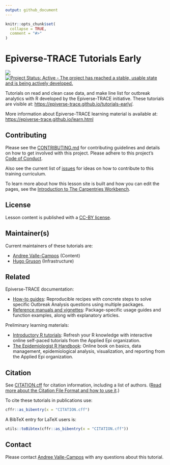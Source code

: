 ```yaml
---
output: github_document
---
```


<!-- README.md is generated from README.Rmd. Please edit that file -->

```r
knitr::opts_chunk$set(
  collapse = TRUE,
  comment = "#>"
)
```

# Epiverse-TRACE Tutorials Early

<!-- badges: start -->
[![](https://img.shields.io/badge/lifecycle-stable-brightgreen.svg)](https://lifecycle.r-lib.org/articles/stages.html#stable)
[![Project Status: Active - The project has reached a stable, usable state and is being actively developed.](https://www.repostatus.org/badges/latest/active.svg)](https://www.repostatus.org/#active)
<!-- badges: end -->

Tutorials on read and clean case data, and make line list for outbreak analytics with R developed by the Epiverse-TRACE initiative. These tutorials are visible at: <https://epiverse-trace.github.io/tutorials-early/>. 

More information about Epiverse-TRACE learning material is available at: <https://epiverse-trace.github.io/learn.html>

## Contributing

Please see the [CONTRIBUTING.md](CONTRIBUTING.md) for contributing guidelines and details on how to get involved with this project. Please adhere to this project's [Code of Conduct](CODE_OF_CONDUCT.md).

Also see the current list of [issues](https://github.com/epiverse-trace/tutorials-early/issues) for ideas on how to contribute to this training curriculum.

To learn more about how this lesson site is built and how you can edit the pages, see the [Introduction to The Carpentries Workbench](https://carpentries.github.io/sandpaper-docs/).

<!-- ## Support -->

<!-- Please see our [Getting help guide](/.github/SUPPORT.md) for support. -->

## License
Lesson content is published with a [CC-BY license](LICENSE.md).

## Maintainer(s)

Current maintainers of these tutorials are:

- [Andree Valle-Campos](https://github.com/avallecam/) (Content)
- [Hugo Gruson](https://github.com/Bisaloo/) (Infrastructure)

<!--
Former maintainers:

- [Andree Valle-Campos](https://github.com/avallecam/) 

-->

<!--## Acknowledgements-->

## Related

Epiverse-TRACE documentation:

+ [How-to guides](https://epiverse-trace.github.io/howto/): Reproducible recipes with concrete steps to solve specific Outbreak Analysis questions using multiple packages.
+ [Reference manuals and vignettes](https://epiverse-trace.github.io/getting-started.html#epiverse-trace-packages): Package-specific usage guides and function examples, along with explanatory articles.

Preliminary learning materials:

+ [Introductory R tutorials](https://appliedepi.org/resources/tutorials.html): Refresh your R knowledge with interactive online self-paced tutorials from the Applied Epi organization.
+ [The Epidemiologist R Handbook](https://www.epirhandbook.com/en/index.html): Online book on basics, data management, epidemiological analysis, visualization, and reporting from the Applied Epi organization.

## Citation

See [CITATION.cff](CITATION.cff) for citation information, including a list of authors.
([Read more about the Citation File Format and how to use it](https://citation-file-format.github.io/).)

To cite these tutorials in publications use:

```r
cffr::as_bibentry(x = "CITATION.cff")
```

A BibTeX entry for LaTeX users is:

```r
utils::toBibtex(cffr::as_bibentry(x = "CITATION.cff"))
```

## Contact
Please contact [Andree Valle-Campos](mailto:andree.valle-campos@lshtm.ac.uk) with any questions about this tutorial.
